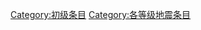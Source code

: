 {{catmore1|[[Wikipedia:地震专题|Wikipedia:地震专题]]}}
{{Articles by Quality|topic=地震|project=地震|format=TOC}}
{{emptycat}}

[[Category:初级条目|Category:初级条目]]
[[Category:各等级地震条目|Category:各等级地震条目]]